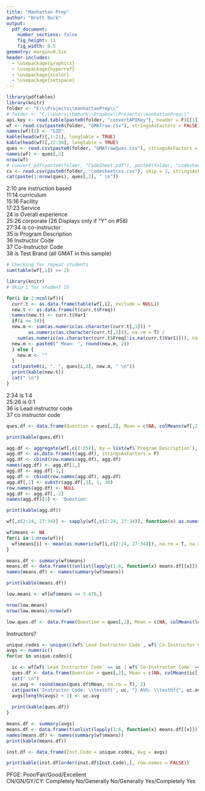 ```yaml
---
title: "Manhattan Prep"
author: "Brett Burk"
output: 
  pdf_document: 
    number_sections: false
    fig_height: 11
    fig_width: 8.5
geometry: margin=0.5in
header-includes:
  - \usepackage{graphicx}
  - \usepackage{hyperref}
  - \usepackage{xcolor}
  - \usepackage{setspace}
---
```



```r
library(pdftables)
library(knitr)
folder <- "E:\\Projects\\manhattanPrep\\"
# folder <- "C:\\Users\\bmburk\\Dropbox\\Projects\\manhattanPrep\\"
api.key <- read.table(paste0(folder, "convertAPIKey"), header = F)[[1]]
wf <- read.csv(paste0(folder, "GMATraw.csv"), stringsAsFactors = FALSE)
names(wf)[1] <- "SID"
kable(head(wf)[,1:21], longtable = TRUE)
kable(head(wf)[,22:38], longtable = TRUE)
ques <- read.csv(paste0(folder, "GMATrawQues.csv"), stringsAsFactors = FALSE)
names(wf) <- ques[,2]
nrow(wf)
# convert_pdf(paste0(folder, "CodeSheet.pdf"), paste0(folder, "codesheetcsv.csv"), api_key = api.key)
cs <- read.csv(paste0(folder, "codesheetcsv.csv"), skip = 2, stringsAsFactors = FALSE)
cat(paste(1:nrow(ques), ques[,2], " \n"))
```

2:10 are instruction based  
11:14 curriculum  
15:16 Facility  
17:23 Service  
24 is Overall experience  
25:26 corporate (26 Displays only if "Y" on #58)  
27:34 is co-instructor  
35 is Program Description  
36 Instructor Code  
37 Co-Instructor Code  
38 is Test Brand (all GMAT in this sample)  


```r
# Checking for repeat students
sum(table(wf[,1]) >= 2)

library(knitr)
# Skip 1 for student ID

for(i in 2:ncol(wf)){
  curr.t <- as.data.frame(table(wf[,i], exclude = NULL))
  new.t <- as.data.frame(t(curr.t$Freq))
  names(new.t) <- curr.t$Var1
  if(i <= 34){
  new.m <- sum(as.numeric(as.character(curr.t[,1])) * 
        as.numeric(as.character(curr.t[,2])), na.rm = T) / 
    sum(as.numeric(as.character(curr.t$Freq[!is.na(curr.t$Var1)])), na.rm = T)
  new.m <- paste0(" Mean: ", round(new.m, 2))
  } else {
    new.m <- ""
  }
  cat(paste0(i, ". ", ques[i,2], new.m, " \n"))
  print(kable(new.t))
  cat(" \n")
}
```

2:34 is 1:4  
25:26 is 0:1  
36 is Lead instructor code  
37 co instructor code  

```r
ques.df <- data.frame(Question = ques[,2], Mean = c(NA, colMeans(wf[,2:34], na.rm = T), rep(NA, 4)))

print(kable(ques.df))

agg.df <- aggregate(wf[,c(2:35)], by = list(wf$`Program Description`), FUN = mean, na.rm = T, na.action = NULL)
agg.df <- as.data.frame(t(agg.df), stringsAsFactors = F)
agg.df <- cbind(row.names(agg.df), agg.df)
names(agg.df) <- agg.df[1,]
agg.df <- agg.df[-1,]
agg.df <- cbind(row.names(agg.df), agg.df)
agg.df[,1] <- substr(agg.df[,1], 1, 30)
row.names(agg.df) <- NULL
agg.df <- agg.df[,-2]
names(agg.df)[1] <- 'Question'

print(kable(agg.df))

wf[,c(2:24, 27:34)] <- sapply(wf[,c(2:24, 27:34)], function(x) as.numeric(as.character(x)))

wf$means <- NA
for(i in 1:nrow(wf)){
  wf$means[i] <- mean(as.numeric(wf[i,c(2:24, 27:34)]), na.rm = T, na.action = NULL)
}

means.df <- summary(wf$means)
means.df <- data.frame(t(unlist(lapply(1:6, function(x) means.df[[x]]))))
names(means.df) <- names(summary(wf$means))

print(kable(means.df))

low.means <- wf[wf$means <= 3.476,]

nrow(low.means)
nrow(low.means)/nrow(wf)

low.ques.df <- data.frame(Question = ques[,2], Mean = c(NA, colMeans(low.means[,2:34], na.rm = T), rep(NA, 4)))
```

Instructors?

```r
unique.codes <- unique(c(wf$`Lead Instructor Code`, wf$`Co-Instructor Code`))
avgs <- numeric()
for(uc in unique.codes){

  ic <- wf[wf$`Lead Instructor Code` == uc | wf$`Co-Instructor Code` == uc,]
  ques.df <- data.frame(Question = ques[,2], Mean = c(NA, colMeans(ic[,2:34], na.rm = T), rep(NA, 4)))
  cat(" \n")
  uc.avg <- round(mean(ques.df$Mean, na.rm = T), 2)
  cat(paste('Instructor Code: \\textbf{', uc, "} AVG: \\textbf{", uc.avg,"} \n"))
  avgs[length(avgs) + 1] <- uc.avg
  
  print(kable(ques.df))
}

means.df <- summary(avgs)
means.df <- data.frame(t(unlist(lapply(1:6, function(x) means.df[[x]]))))
names(means.df) <- names(summary(wf$means))
print(kable(means.df))

inst.df <- data.frame(Inst.Code = unique.codes, Avg = avgs)

print(kable(inst.df[order(inst.df$Inst.Code),], row.names = FALSE))

```

PFGE: Poor/Fair/Good/Excellent  
CN/GN/GY/CY: Completely No/Generally No/Generally Yes/Completely Yes